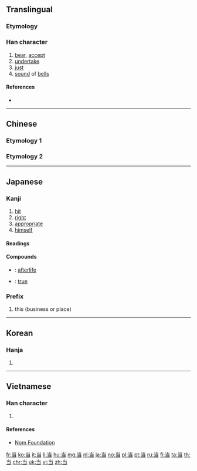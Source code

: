{{character info/new}}
{{character info/new|0x2f874}}
{{also|噹|當}}

==Translingual==
{{stroke order|type=animate}}
{{ja-forms|当|当|[[當]]}} <!-- Example of character that is simplified in the same way in both mainland China and Japan -->

===Etymology===
{{Han simp|當|a=噹}}

===Han character===
{{Han char|rn=42|rad=小|as=03|sn=6|four=|canj=FSM|ids=⿱[[小|⺌]][[彐]]}}

# [[bear]], [[accept]]
# [[undertake]]
# [[just]]
# [[sound]] of [[bells]]

====References====
* {{Han ref|kx=0297.061|dkj=09913|dj=0591.090|hdz=10562.120|uh=5F53|ud=24403}}

----

==Chinese==

===Etymology 1===
{{zh-see|當}}

===Etymology 2===
{{zh-see|噹}}

----

==Japanese==
{{ja-kanji forms|当|當}}

===Kanji===
{{ja-kanji|grade=2|rs=小03|style=s|kyu=當}}

# [[hit]]
# [[right]]
# [[appropriate]]
# [[himself]]

====Readings====
{{ja-readings|goon=[[とう]] (tō)|kanon=[[とう]] (tō)|kun=[[あたる]] (ataru), [[あてる]] (ateru), [[あて]] (ate)}}

====Compounds====
{{der-top|Compounds}}
* {{ja-r|当来|とうらい}}: [[afterlife]]
* {{ja-r|本当|ほんとう}}: [[true]]
{{der-bottom}}

===Prefix===
{{ja-pos|とう|prefix}}

# this (business or place)

----

==Korean==

===Hanja===
{{ko-hanja|hangeul=당|eumhun=|rv=dang|mr=tang|y=tang}}

# {{defn|lang=ko|sort=小03}}

----

==Vietnamese==

===Han character===
{{vi-hantu|[[đáng]], [[đương]]|rs=小03}}

# {{defn|lang=vi|sort=小03}}

====References====
* [http://nomfoundation.org/common/nom_details.php?codepoint=5f53 Nom Foundation]

[[fr:当]]
[[ko:当]]
[[it:当]]
[[li:当]]
[[hu:当]]
[[mg:当]]
[[nl:当]]
[[ja:当]]
[[no:当]]
[[pl:当]]
[[pt:当]]
[[ru:当]]
[[fi:当]]
[[ta:当]]
[[th:当]]
[[chr:当]]
[[uk:当]]
[[vi:当]]
[[zh:当]]